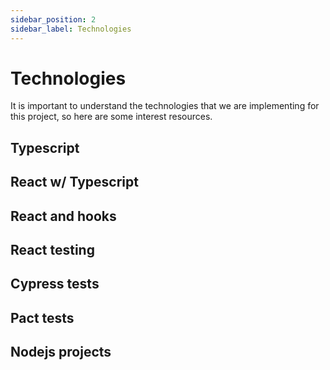 ```yaml
---
sidebar_position: 2
sidebar_label: Technologies
---
```

# Technologies
It is important to understand the technologies that we are implementing for this project, so here are some interest resources.

## Typescript

## React w/ Typescript

## React and hooks

## React testing

## Cypress tests

## Pact tests

## Nodejs projects
